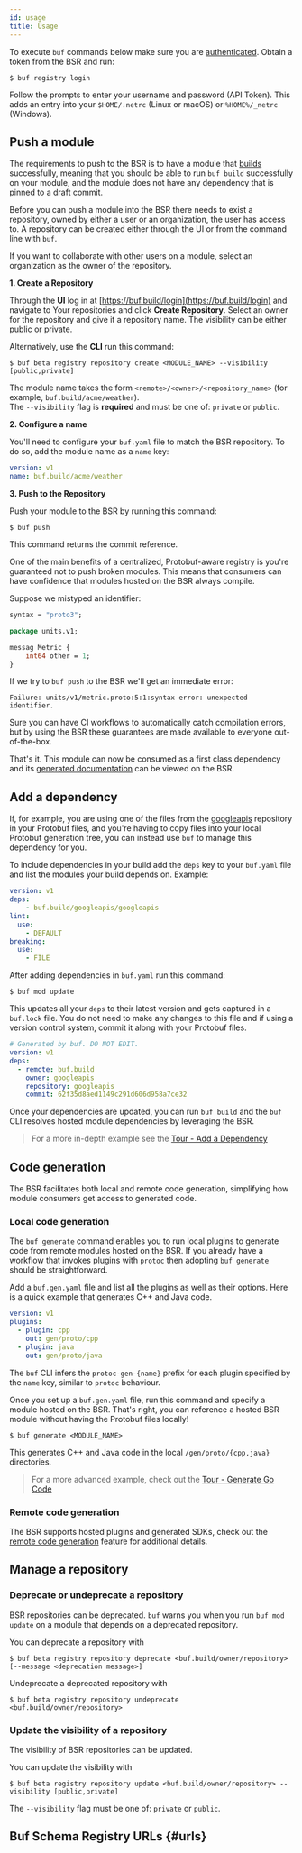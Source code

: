 ```yaml
---
id: usage
title: Usage
---
```


To execute `buf` commands below make sure you are [authenticated](../bsr/authentication.md). Obtain a token from the BSR and run:

```terminal
$ buf registry login
```

Follow the prompts to enter your username and password (API Token). This adds an entry into your `$HOME/.netrc` (Linux or macOS) or `%HOME%/_netrc` (Windows).

## Push a module

The requirements to push to the BSR is to have a module that [builds](../build/usage.md)
successfully, meaning that you should be able to run `buf build` successfully on your module,
and the module does not have any dependency that is pinned to a draft commit.

Before you can push a module into the BSR there needs to exist a repository, owned by either a user or an organization, the user has access to. A repository can be created either through the UI or from the command line with `buf`.

If you want to collaborate with other users on a module, select an organization as the owner of the repository.

**1. Create a Repository**

Through the **UI** log in at [https://buf.build/login](https://buf.build/login) and navigate to Your repositories and click **Create Repository**. Select an owner for the repository and give it a repository name. The visibility can be either public or private.

Alternatively, use the **CLI** run this command:

```terminal
$ buf beta registry repository create <MODULE_NAME> --visibility [public,private]
```

The module name takes the form `<remote>/<owner>/<repository_name>` (for example, `buf.build/acme/weather`).<br/>
The `--visibility` flag is **required** and must be one of: `private` or `public`.

**2. Configure a name**

You'll need to configure your `buf.yaml` file to match the BSR repository. To do so, add the module name as a `name` key:

```yaml title=buf.yaml {2}
version: v1
name: buf.build/acme/weather
```

**3. Push to the Repository**

Push your module to the BSR by running this command:

```terminal
$ buf push
```

This command returns the commit reference.

One of the main benefits of a centralized, Protobuf-aware registry is you're guaranteed not to push
broken modules. This means that consumers can have confidence that modules hosted on the BSR
always compile.

Suppose we mistyped an identifier:

```proto {5}
syntax = "proto3";

package units.v1;

messag Metric {
    int64 other = 1;
}
```

If we try to `buf push` to the BSR we'll get an immediate error:

```
Failure: units/v1/metric.proto:5:1:syntax error: unexpected identifier.
```

Sure you can have CI workflows to automatically catch compilation errors, but by using the BSR these guarantees are made available to everyone out-of-the-box.

That's it. This module can now be consumed as a first class dependency and its [generated documentation](documentation.mdx) can be viewed on the BSR.

## Add a dependency

If, for example, you are using one of the files from the [googleapis](https://github.com/googleapis/googleapis) repository in your Protobuf files, and you're having to copy files into your local Protobuf generation tree, you can instead use `buf` to manage this dependency for you.

To include dependencies in your build add the `deps` key to your `buf.yaml` file and list the modules your build depends on. Example:

```yaml title=buf.yaml {2,3}
version: v1
deps:
    - buf.build/googleapis/googleapis
lint:
  use:
    - DEFAULT
breaking:
  use:
    - FILE
```

After adding dependencies in `buf.yaml` run this command:

```terminal
$ buf mod update
```

This updates all your `deps` to their latest version and gets captured in a `buf.lock` file. You do not need to make any changes to this file and if using a version control system, commit it along with your Protobuf files.

```yaml title=buf.lock
# Generated by buf. DO NOT EDIT.
version: v1
deps:
  - remote: buf.build
    owner: googleapis
    repository: googleapis
    commit: 62f35d8aed1149c291d606d958a7ce32
```

Once your dependencies are updated, you can run `buf build` and the `buf` CLI resolves hosted module dependencies by leveraging the BSR.

> For a more in-depth example see the [Tour - Add a Dependency](../tour/add-a-dependency.md)

## Code generation

The BSR facilitates both local and remote code generation, simplifying how module consumers get access to generated code.

### Local code generation

The `buf generate` command enables you to run local plugins to generate code from remote modules hosted on the BSR. If you already have a workflow that invokes plugins with `protoc` then adopting `buf generate` should be straightforward.

Add a `buf.gen.yaml` file and list all the plugins as well as their options. Here is a quick example that generates C++ and Java code.

```yaml title=buf.gen.yaml
version: v1
plugins:
  - plugin: cpp
    out: gen/proto/cpp
  - plugin: java
    out: gen/proto/java
```

The `buf` CLI infers the `protoc-gen-{name}` prefix for each plugin specified by the `name` key, similar to `protoc` behaviour.

Once you set up a `buf.gen.yaml` file, run this command and specify a module hosted on the BSR. That's right, you can reference a hosted BSR module without having the Protobuf files locally!

```terminal
$ buf generate <MODULE_NAME>
```

This generates C++ and Java code in the local `/gen/proto/{cpp,java}` directories.

> For a more advanced example, check out the [Tour - Generate Go Code](../tour/generate-go-code.md)

### Remote code generation

The BSR supports hosted plugins and generated SDKs, check out the [remote code generation](managed-packages/overview.md) feature for additional details.

## Manage a repository

### Deprecate or undeprecate a repository

BSR repositories can be deprecated. `buf` warns you when you run `buf mod update` on a module that depends on a
deprecated repository.

You can deprecate a repository with

```terminal
$ buf beta registry repository deprecate <buf.build/owner/repository> [--message <deprecation message>]
```

Undeprecate a deprecated repository with

```terminal
$ buf beta registry repository undeprecate <buf.build/owner/repository>
```

### Update the visibility of a repository

The visibility of BSR repositories can be updated.

You can update the visibility with

```terminal
$ buf beta registry repository update <buf.build/owner/repository> --visibility [public,private]
```

The `--visibility` flag must be one of: `private` or `public`.

## Buf Schema Registry URLs {#urls}


<BsrUrls />
